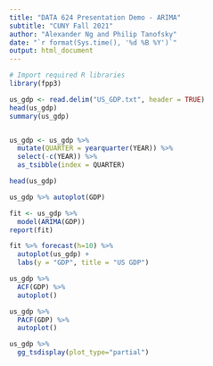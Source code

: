 ```yaml
---
title: "DATA 624 Presentation Demo - ARIMA"
subtitle: "CUNY Fall 2021"
author: "Alexander Ng and Philip Tanofsky"
date: "`r format(Sys.time(), '%d %B %Y')`"
output: html_document
---
```



```r
# Import required R libraries
library(fpp3)
```

```r
us_gdp <- read.delim("US_GDP.txt", header = TRUE)
head(us_gdp)
summary(us_gdp)


us_gdp <- us_gdp %>%
  mutate(QUARTER = yearquarter(YEAR)) %>%
  select(-c(YEAR)) %>%
  as_tsibble(index = QUARTER)

head(us_gdp)

us_gdp %>% autoplot(GDP)
```


```r
fit <- us_gdp %>%
  model(ARIMA(GDP))
report(fit)
```


```r
fit %>% forecast(h=10) %>%
  autoplot(us_gdp) +
  labs(y = "GDP", title = "US GDP")
```


```r
us_gdp %>%
  ACF(GDP) %>%
  autoplot()
```


```r
us_gdp %>%
  PACF(GDP) %>%
  autoplot()
```


```r
us_gdp %>%
  gg_tsdisplay(plot_type="partial")
```


```r

```









```r

```

